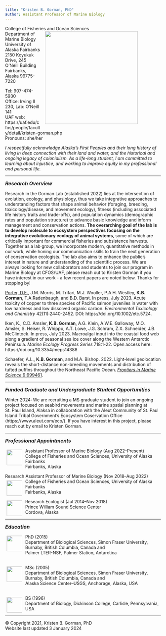 ```yaml
---
title: "Kristen B. Gorman, PhD"
author: Assistant Professor of Marine Biology
---
```


<p>College of Fisheries and Ocean Sciences<img style="float: right; margin: 0px 75px 15px 15px;" src="/Users/KBGorman/Documents/2021 KGorman website/gormankb.github.io/index_files/figure-html/KGorman_2019.jpg" width="300" />
<br>Department of Marine Biology
<br>University of Alaska Fairbanks
<br>2150 Koyukuk Drive, 245 O’Neill Building
<br>Fairbanks, Alaska 99775-7220

<P>Tel: 907-474-5930
<br>Office: Irving II 230, Lab: O'Neill 141
<br>UAF web: https://uaf.edu/cfos/people/faculty/detail/kristen-gorman.php
<br>Pronouns: she/her

<P>*I respectfully acknowledge Alaska's First Peoples and their long history of*
<br>*living in deep connection with their land and water, and the historical and*
<br>*ongoing legacy of colonialism. As a life-long student, I am committed to*
<br>*learning about injustice, and working to improve equity in my professional*
<br>*and personal life.*

<HR>
<font size="3"><b><i>Research Overview</b></i></font>
<p>Research in the Gorman Lab (established 2022) lies at the intersection of evolution, ecology, and physiology, thus we take integrative approaches to understanding factors that shape animal behavior (foraging, breeding, toxicology/disease, and movement ecology), fitness (including associated life history traits and trade-offs), and population dynamics (demographic rates and population structure) to advance basic knowledge and inform management and conservation actions. **The overarching goal of the lab is to develop molecule to ecosystem perspectives focusing on the integrative evolutionary ecology of animal systems**, some of which are critically important for commercial fisheries and subsistence harvests. Together as a lab group, we incorporate modern, quantitative methods in our work, while honing our communication skills to train the next generation of conservation ecologists. The lab also aims to enhance the public's interest in nature and understanding of the scientific process. We are always looking for new collaborators and students to join our program in Marine Biology at CFOS/UAF, please reach out to Kristen Gorman if you have interest in our work - a few recent papers are noted below. Thanks for stopping by!

<p><u>Porter, D.E.</u>, J.M. Morris, M. Trifari, M.J. Wooller, P.A.H. Westley, **K.B. Gorman**, T.A.Radenbaugh, and B.D. Barst. In press, July 2023. Acute toxicity of copper to three species of Pacific salmon juveniles in water with low hardness and low dissolved organic carbon. *Environmental Toxicology and Chemistry* 42(11):2440-2452. DOI: https://doi.org/10.1002/etc.5724.

<p>Iken, K., C.D. Amsler, **K.B. Gorman**, A.G. Klein, A.W.E. Galloway, M.O. Amsler, S. Heiser, R. Whippo, A.T. Lowe, J.G. Schram, Z.X. Schneider, J.B. McClintock. In press, July 2023. Macroalgal input into the coastal food web along a gradient of seasonal sea ice cover along the Western Antarctic Peninsula. *Marine Ecology Progress Series* 718:1-22. Open access here: https://doi.org/10.3354/meps14388

<p>Schaefer, A.L., **K.B. Gorman**, and M.A. Bishop. 2022. Light-level geolocation reveals the short-distance non-breeding movements and distribution of tufted puffins throughout the Northeast Pacific Ocean. <a href="https://www.frontiersin.org/articles/10.3389/fmars.2022.999461/full">*Frontiers in Marine Science* 9:999461</a>.

<HR>
<font size="3"><b><i>Funded Graduate and Undergraduate Student Opportunities</b></i></font>
<p>Winter 2024: We are recruiting a MS graduate student to join an ongoing project focused on seabird movements and marine spatial planning at St. Paul Island, Alaksa in collaboration with the Aleut Community of St. Paul Island Tribal Government's Ecosystem Coservation Office (https://www.aleut.com/eco/). If you have interest in this project, please reach out by email to Kristen Gorman.

<HR>
<font size="3"><b><i>Professional Appointments</b></i></font>
<p>Assistant Professor of Marine Biology (Aug 2022–Present)<img style="float: left; margin: 5px 10px 5px 5px;" src="/Users/KBGorman/Documents/2021 KGorman website/gormankb.github.io/index_files/figure-html/CFOS-iceberg-ship-fish-COLOR.png" width="50" />
<br>College of Fisheries and Ocean Sciences, University of Alaska Fairbanks
<br>Fairbanks, Alaska

<p>Research Assistant Professor of Marine Biology (Nov 2018–Aug 2022)<img style="float: left; margin: 5px 10px 5px 5px;" src="/Users/KBGorman/Documents/2021 KGorman website/gormankb.github.io/index_files/figure-html/CFOS-iceberg-ship-fish-COLOR.png" width="50" />
<br>College of Fisheries and Ocean Sciences, University of Alaska Fairbanks
<br>Fairbanks, Alaska

<p>Research Ecologist (Jul 2014–Nov 2018)<img style="float: left; margin: 5px 10px 5px 5px;" src="/Users/KBGorman/Documents/2021 KGorman website/gormankb.github.io/index_files/figure-html/PWSSC.png" width="50" />
<br>Prince William Sound Science Center
<br>Cordova, Alaska

<HR>
<font size="3"><b><i>Education</b></i></font>
<p>PhD (2015)<img style="float: left; margin: 5px 10px 5px 5px;" src="/Users/KBGorman/Documents/2021 KGorman website/gormankb.github.io/index_files/figure-html/SFU-3.png" width="50" />
<br>Department of Biological Sciences, Simon Fraser University, Burnaby, British Columbia, Canada and
<br>Palmer LTER-NSF, Palmer Station, Antarctica

<br>MSc (2005)<img style="float: left; margin: 5px 10px 5px 5px;" src="/Users/KBGorman/Documents/2021 KGorman website/gormankb.github.io/index_files/figure-html/SFU-3.png" width="50" />
<br>Department of Biological Sciences, Simon Fraser University, Burnaby, British Columbia, Canada and
<br>Alaska Science Center–USGS, Anchorage, Alaska, USA

<br>BS (1996)<img style="float: left; margin: 5px 10px 5px 5px;" src="/Users/KBGorman/Documents/2021 KGorman website/gormankb.github.io/index_files/figure-html/Dickinson.png" width="50" />
<br>Department of Biology, Dickinson College, Carlisle, Pennsylvania, USA

<HR>
<p>© Copyright 2021, Kristen B. Gorman, PhD
<br> Website last updated 3 January 2024
